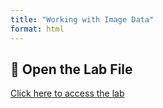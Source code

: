 ```yaml
---
title: "Working with Image Data"
format: html
---
```


## 🔗 Open the Lab File  
[Click here to access the lab](https://github.com/wolfganghuber/WorkingWithImageData)


